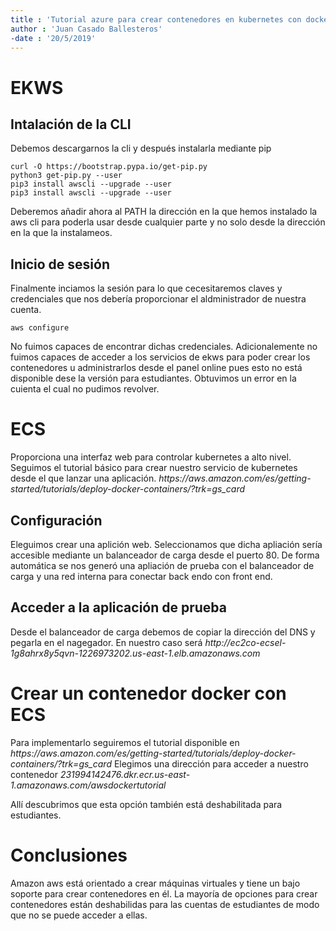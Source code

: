 ```yaml
---
title : 'Tutorial azure para crear contenedores en kubernetes con docker'
author : 'Juan Casado Ballesteros'
-date : '20/5/2019'
---
```


[//run]: # (pandoc aws_instructions.rmd -o aws_instructions.pdf && open aws_instructions.pdf)

# EKWS

## Intalación de la CLI

Debemos descargarnos la cli y después instalarla mediante pip

```(bash)
curl -O https://bootstrap.pypa.io/get-pip.py
python3 get-pip.py --user
pip3 install awscli --upgrade --user
pip3 install awscli --upgrade --user
```

Deberemos añadir ahora al PATH la dirección en la que hemos instalado la aws cli para poderla usar desde cualquier parte y no solo desde la dirección en la que la instalameos.

## Inicio de sesión

Finalmente inciamos la sesión para lo que cecesitaremos claves y credenciales que nos debería proporcionar el aldministrador de nuestra cuenta.

```(bash)
aws configure
```

No fuimos capaces de encontrar dichas credenciales.
Adicionalemente no fuimos capaces de acceder a los servicios de ekws para poder crear los contenedores u administrarlos desde el panel online pues esto no está disponible dese la versión para estudiantes.
Obtuvimos un error en la cuienta el cual no pudimos revolver.

# ECS

Proporciona una interfaz web para controlar kubernetes a alto nivel.
Seguimos el tutorial básico para crear nuestro servicio de kubernetes desde el que lanzar una aplicación. *https://aws.amazon.com/es/getting-started/tutorials/deploy-docker-containers/?trk=gs_card*

## Configuración

Eleguimos crear una aplición web.
Seleccionamos que dicha apliación sería accesible mediante un balanceador de carga desde el puerto 80.
De forma automática se nos generó una apliación de prueba con el balanceador de carga y una red interna para conectar back endo con front end.

## Acceder a la aplicación de prueba

Desde el balanceador de carga debemos de copiar la dirección del DNS y pegarla en el nagegador.
En nuestro caso será *http://ec2co-ecsel-1g8ahrx8y5qvn-1226973202.us-east-1.elb.amazonaws.com*

# Crear un contenedor docker con ECS

Para implementarlo seguiremos el tutorial disponible en *https://aws.amazon.com/es/getting-started/tutorials/deploy-docker-containers/?trk=gs_card*
Elegimos una dirección para acceder a nuestro contenedor *231994142476.dkr.ecr.us-east-1.amazonaws.com/awsdockertutorial*

Allí descubrimos que esta opción también está deshabilitada para estudiantes.


# Conclusiones

Amazon aws está orientado a crear máquinas virtuales y tiene un bajo soporte para crear contenedores en él.
La mayoría de opciones para crear contenedores están deshabilidas para las cuentas de estudiantes de modo que no se puede acceder a ellas.